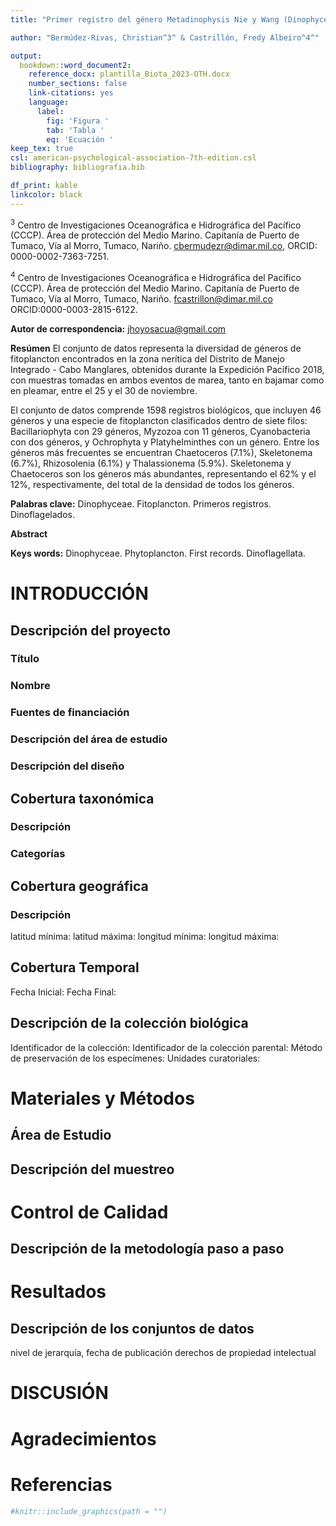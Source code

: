 ```yaml
---
title: "Primer registro del género Metadinophysis Nie y Wang (Dinophyceae: Dinophysiales), en áreas costeras del Pacifico colombiano"

author: "Bermúdez-Rivas, Christian^3^ & Castrillón, Fredy Albeiro^4^"

output:
  bookdown::word_document2:
    reference_docx: plantilla_Biota_2023-OTH.docx
    number_sections: false
    link-citations: yes
    language:
      label:
        fig: 'Figura '
        tab: 'Tabla '
        eq: 'Ecuación '
keep_tex: true
csl: american-psychological-association-7th-edition.csl
bibliography: bibliografia.bib

df_print: kable
linkcolor: black
---
```




^3^ Centro de Investigaciones Oceanográfica e Hidrográfica del Pacífico (CCCP). Área de protección del Medio Marino. Capitanía de Puerto de Tumaco, Vía al Morro, Tumaco, Nariño. [cbermudezr\@dimar.mil.co](mailto:cbermudezr@dimar.mil.co){.email}, ORCID: 0000-0002-7363-7251.

^4^ Centro de Investigaciones Oceanográfica e Hidrográfica del Pacífico (CCCP). Área de protección del Medio Marino. Capitanía de Puerto de Tumaco, Vía al Morro, Tumaco, Nariño. [fcastrillon\@dimar.mil.co](mailto:fcastrillon@dimar.mil.co){.email} ORCID:0000-0003-2815-6122.

**Autor de correspondencia:** [jhoyosacua\@gmail.com](mailto:jhoyosacua@gmail.com){.email}

**Resúmen**
El conjunto de datos representa la diversidad de géneros de fitoplancton encontrados en la zona nerítica del Distrito de Manejo Integrado - Cabo Manglares, obtenidos durante la Expedición Pacífico 2018, con muestras tomadas en ambos eventos de marea, tanto en bajamar como en pleamar, entre el 25 y el 30 de noviembre.

El conjunto de datos comprende 1598 registros biológicos, que incluyen 46 géneros y una especie de fitoplancton clasificados dentro de siete filos: Bacillariophyta con 29 géneros, Myzozoa con 11 géneros, Cyanobacteria con dos géneros, y  Ochrophyta y Platyhelminthes con un género. Entre los géneros más frecuentes se encuentran Chaetoceros (7.1%), Skeletonema (6.7%), Rhizosolenia (6.1%) y Thalassionema (5.9%). Skeletonema y Chaetoceros son los géneros más abundantes, representando el 62% y el 12%, respectivamente, del total de la densidad de todos los géneros.


**Palabras clave:** Dinophyceae. Fitoplancton. Primeros registros. Dinoflagelados.

**Abstract**


**Keys words:** Dinophyceae. Phytoplancton. First records. Dinoflagellata.

# INTRODUCCIÓN



## Descripción del proyecto

### Título

### Nombre

### Fuentes de financiación

### Descripción del área de estudio

### Descripción del diseño

## Cobertura taxonómica

### Descripción

### Categorías

## Cobertura geográfica

### Descripción

latitud mínima:
latitud máxima:
longitud mínima:
longitud máxima:

## Cobertura Temporal
Fecha Inicial:
Fecha Final:

## Descripción de la colección biológica

Identificador de la colección:
Identificador de la colección parental:
Método de preservación de los especímenes:
Unidades curatoriales:

# Materiales y Métodos

## Área de Estudio

## Descripción del muestreo

# Control de Calidad

## Descripción de la metodología paso a paso

# Resultados

## Descripción de los conjuntos de datos
nivel de jerarquía, 
fecha de publicación
derechos de propiedad intelectual


# DISCUSIÓN



# Agradecimientos



# Referencias

::: {#refs}
:::

```r
#knitr::include_graphics(path = "")
```
